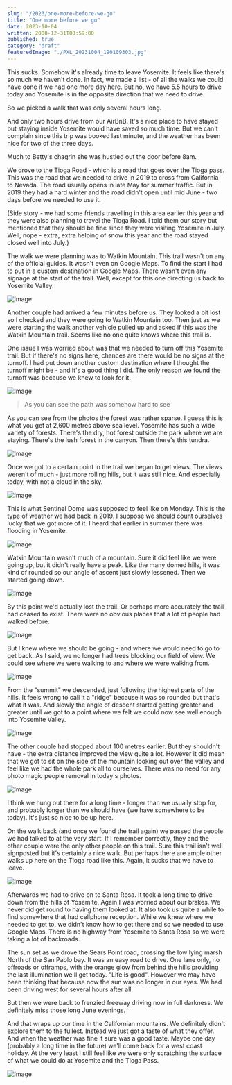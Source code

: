 ```yaml
---
slug: "/2023/one-more-before-we-go"
title: "One more before we go"
date: 2023-10-04
written: 2000-12-31T00:59:00
published: true
category: "draft"
featuredImage: "./PXL_20231004_190109303.jpg"
---
```


This sucks. Somehow it's already time to leave Yosemite. It feels like there's so much we haven't done. In fact, we made a list - of all the walks we could have done if we had one more day here. But no, we have 5.5 hours to drive today and Yosemite is in the opposite direction that we need to drive.

So we picked a walk that was only several hours long.

And only two hours drive from our AirBnB. It's a nice place to have stayed but staying inside Yosemite would have saved so much time. But we can't complain since this trip was booked last minute, and the weather has been nice for two of the three days.

Much to Betty's chagrin she was hustled out the door before 8am.

We drove to the Tioga Road - which is a road that goes over the Tioga pass. This was the road that we needed to drive in 2019 to cross from California to Nevada. The road usually opens in late May for summer traffic. But in 2019 they had a hard winter and the road didn't open until mid June - two days before we needed to use it.

(Side story - we had some friends travelling in this area earlier this year and they were also planning to travel the Tioga Road. I told them our story but mentioned that they should be fine since they were visiting Yosemite in July. Well, nope - extra, extra helping of snow this year and the road stayed closed well into July.)

The walk we were planning was to Watkin Mountain. This trail wasn't on any of the official guides. It wasn't even on Google Maps. To find the start I had to put in a custom destination in Google Maps. There wasn't even any signage at the start of the trail. Well, except for this one directing us back to Yosemite Valley.

![Image](PXL_20231004_205303989.jpg)

Another couple had arrived a few minutes before us. They looked a bit lost so I checked and they were going to Watkin Mountain too. Then just as we were starting the walk another vehicle pulled up and asked if this was the Watkin Mountain trail. Seems like no one quite knows where this trail is.

One issue I was worried about was that we needed to turn off this Yosemite trail. But if there's no signs here, chances are there would be no signs at the turnoff. I had put down another custom destination where I thought the turnoff might be - and it's a good thing I did. The only reason we found the turnoff was because we knew to look for it.

![Image](PXL_20231004_173720445.jpg)

> As you can see the path was somehow hard to see

As you can see from the photos the forest was rather sparse. I guess this is what you get at 2,600 metres above sea level. Yosemite has such a wide variety of forests. There's the dry, hot forest outside the park where we are staying. There's the lush forest in the canyon. Then there's this tundra.

![Image](PXL_20231004_175110911.jpg)

Once we got to a certain point in the trail we began to get views. The views weren't of much - just more rolling hills, but it was still nice. And especially today, with not a cloud in the sky.

![Image](PXL_20231004_182011282.jpg)

This is what Sentinel Dome was supposed to feel like on Monday. This is the type of weather we had back in 2019. I suppose we should count ourselves lucky that we got more of it. I heard that earlier in summer there was flooding in Yosemite.

![Image](PXL_20231004_183227864.jpg)

Watkin Mountain wasn't much of a mountain. Sure it did feel like we were going up, but it didn't really have a peak. Like the many domed hills, it was kind of rounded so our angle of ascent just slowly lessened. Then we started going down.

![Image](PXL_20231004_182728035.jpg)

By this point we'd actually lost the trail. Or perhaps more accurately the trail had ceased to exist. There were no obvious places that a lot of people had walked before.

![Image](PXL_20231004_184439531.jpg)

But I knew where we should be going - and where we would need to go to get back. As I said, we no longer had trees blocking our field of view. We could see where we were walking to and where we were walking from.

![Image](PXL_20231004_185008349.jpg)

From the "summit" we descended, just following the highest parts of the hills. It feels wrong to call it a "ridge" because it was so rounded but that's what it was. And slowly the angle of descent started getting greater and greater until we got to a point where we felt we could now see well enough into Yosemite Valley.

![Image](PXL_20231004_190109303.jpg)

The other couple had stopped about 100 metres earlier. But they shouldn't have - the extra distance improved the view quite a lot. However it did mean that we got to sit on the side of the mountain looking out over the valley and feel like we had the whole park all to ourselves. There was no need for any photo magic people removal in today's photos.

![Image](PXL_20231004_191105268.jpg)

I think we hung out there for a long time - longer than we usually stop for, and probably longer than we should have (we have somewhere to be today). It's just so nice to be up here.

On the walk back (and once we found the trail again) we passed the people we had talked to at the very start. If I remember correctly, they and the other couple were the only other people on this trail. Sure this trail isn't well signposted but it's certainly a nice walk. But perhaps there are ample other walks up here on the Tioga road like this. Again, it sucks that we have to leave.

![Image](PXL_20231004_191803511.jpg)

Afterwards we had to drive on to Santa Rosa. It took a long time to drive down from the hills of Yosemite. Again I was worried about our brakes. We never did get round to having them looked at. It also took us quite a while to find somewhere that had cellphone reception. While we knew where we needed to get to, we didn't know how to get there and so we needed to use Google Maps. There is no highway from Yosemite to Santa Rosa so we were taking a lot of backroads.

The sun set as we drove the Sears Point road, crossing the low lying marsh North of the San Pablo bay. It was an easy road to drive. One lane only, no offroads or offramps, with the orange glow from behind the hills providing the last illumination we'll get today. "Life is good". However we may have been thinking that because now the sun was no longer in our eyes. We had been driving west for several hours after all.

But then we were back to frenzied freeway driving now in full darkness. We definitely miss those long June evenings.

And that wraps up our time in the Californian mountains. We definitely didn't explore them to the fullest. Instead we just got a taste of what they offer. And when the weather was fine it sure was a good taste. Maybe one day (probably a long time in the future) we'll come back for a west coast holiday. At the very least I still feel like we were only scratching the surface of what we could do at Yosemite and the Tioga Pass.

![Image](PXL_20231004_191253149.jpg)
